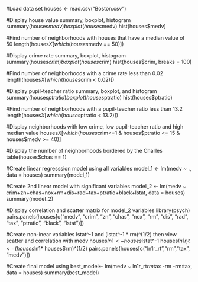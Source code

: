 #Load data set
houses <- read.csv("Boston.csv")

#Display house value summary, boxplot, histogram
summary(houses$medv)
boxplot(houses$medv)
hist(houses$medv)

#Find number of neighborhoods with houses that have a median value of 50
length(houses$X[which(houses$medv == 50)])


#Display crime rate summary, boxplot, histogram
summary(houses$crim)
boxplot(houses$crim)
hist(houses$crim, breaks = 100)

#Find number of neighborhoods with a crime rate less than 0.02
length(houses$X[which(houses$crim < 0.02)])


#Display pupil-teacher ratio summary, boxplot, and histogram
summary(houses$ptratio)
boxplot(houses$ptratio)
hist(houses$ptratio)

#Find number of neighborhoods with a pupil-teacher ratio less than 13.2
length(houses$X[which(houses$ptratio < 13.2)])


#Display neighborhoods with low crime, low pupil-teacher ratio and high median value
houses$X[which(houses$crim<=1 & houses$ptratio <= 15 & houses$medv >= 40)]


#Display the number of neighborhoods bordered by the Charles
table(houses$chas == 1)


#Create linear regresssion model using all variables
model_1 <- lm(medv ~ ., data = houses)
summary(model_1)


#Create 2nd linear model with significant variables
model_2 <- lm(medv ~ crim+zn+chas+nox+rm+dis+rad+tax+ptratio+black+lstat, data = houses)
summary(model_2)


#Display correlation and scatter matrix for model_2 variables
library(psych)
pairs.panels(houses[c("medv", "crim", "zn", "chas", "nox", "rm", "dis", "rad", "tax", "ptratio", "black", "lstat")])


#Create non-inear variables lstat^-1 and (lstat^-1 * rm)^(1/2) then view scatter and correlation with medv
houses$ln1 <- houses$lstat^-1
houses$ln1r_rt <- (houses$ln1* houses$rm)^(1/2)
pairs.panels(houses[c("ln1r_rt","rm","tax", "medv")])


#Create final model using 
best_model<- lm(medv ~ ln1r_rt*rm*tax -rm -rm:tax, data = houses)
summary(best_model)